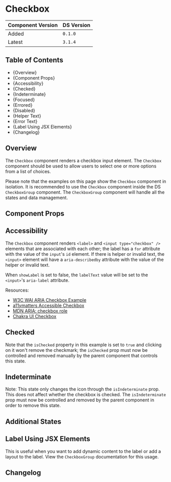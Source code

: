 

<Meta of={CheckboxStories} />

# Checkbox

| Component Version | DS Version |
| ----------------- | ---------- |
| Added             | `0.1.0`    |
| Latest            | `3.1.4`    |

## Table of Contents

- {<Link href="#overview" target="_self">Overview</Link>}
- {<Link href="#component-props" target="_self">Component Props</Link>}
- {<Link href="#accessibility" target="_self">Accessibility</Link>}
- {<Link href="#checked" target="_self">Checked</Link>}
- {<Link href="#indeterminate" target="_self">Indeterminate</Link>}
- {<Link href="#focused" target="_self">Focused</Link>}
- {<Link href="#errored" target="_self">Errored</Link>}
- {<Link href="#disabled" target="_self">Disabled</Link>}
- {<Link href="#helper-text" target="_self">Helper Text</Link>}
- {<Link href="#error-text" target="_self">Error Text</Link>}
- {<Link href="#label-using-jsx-elements" target="_self">Label Using JSX Elements</Link>}
- {<Link href="#changelog" target="_self">Changelog</Link>}

## Overview

<Description of={CheckboxStories} />

The `Checkbox` component renders a checkbox input element. The `Checkbox` component should be used to allow users to select one or more options from a list of choices.

Please note that the examples on this page show the `Checkbox` component in isolation. It is recommended to use the `Checkbox` component inside the
DS `CheckboxGroup` component. The `CheckboxGroup` component will handle all the states and data management.

## Component Props

<Canvas of={CheckboxStories.WithControls} />

<ArgTypes of={CheckboxStories.WithControls} />

## Accessibility

The `Checkbox` component renders `<label>` and `<input type="checkbox" />`
elements that are associated with each other; the label has a `for` attribute
with the value of the `input`'s `id` element. If there is helper or invalid text,
the `<input>` element will have a `aria-describedby` attribute with the value of
the helper or invalid text.

When `showLabel` is set to false, the `labelText` value will be set to the
`<input>`'s `aria-label` attribute.

Resources:

- [W3C WAI ARIA Checkbox Example](https://www.w3.org/TR/wai-aria-practices-1.1/examples/checkbox/checkbox-1/checkbox-1.html)
- [a11ymatters Accessible Checkbox](https://www.a11ymatters.com/pattern/checkbox/)
- [MDN ARIA: checkbox role](https://developer.mozilla.org/en-US/docs/Web/Accessibility/ARIA/Roles/checkbox_role)
- [Chakra UI Checkbox](https://chakra-ui.com/docs/components/form/checkbox)

## Checked

Note that the `isChecked` property in this example is set to `true` and clicking
on it won't remove the checkmark; the `isChecked` prop must now be controlled
and removed manually by the parent component that controls this state.

<Canvas of={CheckboxStories.Checked} />

## Indeterminate

Note: This state only changes the icon through the `isIndeterminate` prop. This
does not affect whether the checkbox is checked. The `isIndeterminate` prop must
now be controlled and removed by the parent component in order to remove this state.

<Canvas of={CheckboxStories.Indeterminate} />

## Additional States

<Canvas of={CheckboxStories.AdditionalStates} />

## Label Using JSX Elements

This is useful when you want to add dynamic content to the label or add
a layout to the label. View the `CheckboxGroup` documentation for this
usage.

<Canvas of={CheckboxStories.LabelUsingJSXElements} />

## Changelog

<ComponentChangelogTable changelogData={changelogData} />
